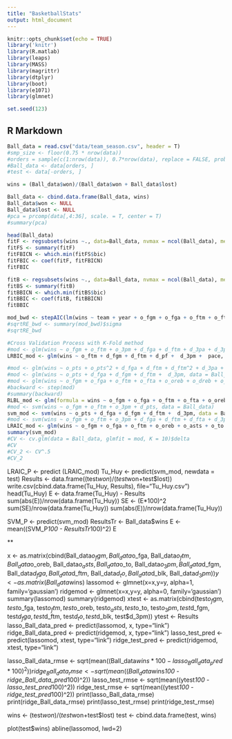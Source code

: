 ```yaml
---
title: "BasketballStats"
output: html_document
---
```


```r
knitr::opts_chunk$set(echo = TRUE)
library('knitr')
library(R.matlab)
library(leaps)
library(MASS)
library(magrittr)
library(dtplyr)
library(boot)
library(e1071)
library(glmnet)

set.seed(123)
```

## R Markdown

```r
Ball_data = read.csv("data/team_season.csv", header = T)
#smp_size <- floor(0.75 * nrow(data))
#orders = sample(c(1:nrow(data)), 0.7*nrow(data), replace = FALSE, prob = NULL)
#Ball_data <- data[orders, ]
#test <- data[-orders, ]

wins = (Ball_data$won)/(Ball_data$won + Ball_data$lost)

Ball_data <- cbind.data.frame(Ball_data, wins)
Ball_data$won <- NULL
Ball_data$lost <- NULL
#pca = prcomp(data[,4:36], scale. = T, center = T)
#summary(pca)

head(Ball_data)
fitF <- regsubsets(wins ~., data=Ball_data, nvmax = ncol(Ball_data), method = "forward")
fitFS <- summary(fitF)
fitFBICN <- which.min(fitFS$bic)
fitFBIC <- coef(fitF, fitFBICN)
fitFBIC

fitB <- regsubsets(wins ~., data=Ball_data, nvmax = ncol(Ball_data), method = "backward")
fitBS <- summary(fitB)
fitBBICN <- which.min(fitBS$bic)
fitBBIC <- coef(fitB, fitBBICN)
fitBBIC
```

```r
mod_bwd <- stepAIC(lm(wins ~ team + year + o_fgm + o_fga + o_ftm + o_fta + o_oreb + o_dreb + o_reb + o_asts + o_pf + o_stl + o_to + o_blk + o_3pm + o_3pa + o_pts + d_fgm + d_fga + d_ftm + d_fta + d_oreb + d_dreb + d_reb + d_asts + d_pf + d_stl + d_to +d_blk + d_3pm + d_3pa + d_pts   + pace, data = Ball_data), direction = "backward", test = "F")
#sqrtRE_bwd <- summary(mod_bwd)$sigma
#sqrtRE_bwd
```

```r
#Cross Validation Process with K-Fold method
#mod <- glm(wins ~ o_fgm + o_ftm + o_3pm + d_fga + d_ftm + d_3pa + d_3pa^2, data = Ball_data)
LRBIC_mod <- glm(wins ~ o_ftm + d_fgm + d_ftm + d_pf +  d_3pm +  pace, data = Ball_data)

#mod <- glm(wins ~ o_pts + o_pts^2 + d_fga + d_ftm + d_ftm^2 + d_3pa + d_3pa^2, data = Ball_data)
#mod <- glm(wins ~ o_pts + d_fga + d_fgm + d_ftm +  d_3pm, data = Ball_data) 
#mod <- glm(wins ~ o_fgm + o_fga + o_ftm + o_fta + o_oreb + o_dreb + o_reb + o_asts + o_pf + o_stl + o_to + o_blk + o_3pm + o_3pa + o_pts + d_fgm + d_fga + d_ftm + d_fta + d_oreb + d_dreb + d_reb + d_asts + d_pf + d_stl + d_to +d_blk + d_3pm + d_3pa + d_pts + pace, data = Ball_data, family = binomial()) 
#backward <- step(mod)
#summary(backward)
RLBL_mod <- glm(formula = wins ~ o_fgm + o_fga + o_ftm + o_fta + o_oreb + o_dreb + o_reb + o_asts + o_pf + o_stl + o_to + o_blk + o_3pm + o_3pa + o_pts + d_fgm + d_fga + d_ftm + d_fta + d_oreb + d_dreb + d_reb + d_asts + d_pf + d_stl + d_to +d_blk + d_3pm + d_3pa + d_pts   + pace, data = Ball_data)
#mod <- svm(wins ~ o_fgm + o_ftm + o_3pm + d_pts, data = Ball_data)
svm_mod <- svm(wins ~ o_pts + d_fga + d_fgm + d_ftm +  d_3pm, data = Ball_data)
#mod <- svm(wins ~ o_fgm + o_ftm + o_3pm + d_fga + d_ftm + d_fta + d_3pa, data= Ball_data) 
LRAIC_mod <- glm(wins ~ o_fgm + o_fga + o_ftm + o_oreb + o_asts + o_to + o_3pm + d_fgm + d_fga + d_ftm + d_to + d_blk + d_3pm, data = Ball_data)
summary(svm_mod)
#CV <- cv.glm(data = Ball_data, glmfit = mod, K = 10)$delta
#CV
#CV_2 <- CV^.5
#CV_2
```


LRAIC_P <- predict (LRAIC_mod)
Tu_Huy <- predict(svm_mod, newdata = test)
Results <- data.frame((test$won)/(test$won+test$lost))
write.csv(cbind.data.frame(Tu_Huy, Results), file="Tu_Huy.csv")
head(Tu_Huy)
E <- data.frame(Tu_Huy) - Results
sum(abs(E))/nrow(data.frame(Tu_Huy))
SE <- (E*100)^2
sum(SE)/nrow(data.frame(Tu_Huy))
sum(abs(E))/nrow(data.frame(Tu_Huy))


SVM_P <- predict(svm_mod)
ResultsTr <- Ball_data$wins
E <- mean((SVM_P*100 - ResultsTr*100)^2)
E



**

x <- as.matrix(cbind(Ball_data$o_fgm, Ball_data$o_fga, Ball_data$o_ftm, Ball_data$o_oreb, Ball_data$o_asts, Ball_data$o_to, Ball_data$o_3pm, Ball_data$d_fgm, Ball_data$d_fga, Ball_data$d_ftm, Ball_data$d_to, Ball_data$d_blk, Ball_data$d_3pm))
y <- as.matrix(Ball_data$wins)
lassomod <- glmnet(x=x,y=y, alpha=1, family='gaussian')
ridgemod <- glmnet(x=x,y=y, alpha=0, family='gaussian')
summary(lassomod)
summary(ridgemod)
xtest <- as.matrix(cbind(test$o_fgm, test$o_fga, test$o_ftm, test$o_oreb, test$o_asts, test$o_to, test$o_3pm, test$d_fgm, test$d_fga, test$d_ftm, test$d_to, test$d_blk, test$d_3pm))
ytest <- Results
lasso_Ball_data_pred <- predict(lassomod, x, type="link")
ridge_Ball_data_pred <- predict(ridgemod, x, type="link")
lasso_test_pred <- predict(lassomod, xtest, type="link")
ridge_test_pred <- predict(ridgemod, xtest, type="link")

lasso_Ball_data_rmse <- sqrt(mean((Ball_data$wins*100 - lasso_Ball_data_pred*100)^2))
ridge_Ball_data_rmse <- sqrt(mean((Ball_data$wins*100 - ridge_Ball_data_pred*100)^2))
lasso_test_rmse <- sqrt(mean((ytest*100 - lasso_test_pred*100)^2))
ridge_test_rmse <- sqrt(mean((ytest*100 - ridge_test_pred*100)^2))
print(lasso_Ball_data_rmse)
print(ridge_Ball_data_rmse)
print(lasso_test_rmse)
print(ridge_test_rmse)



wins <- (test$won)/(test$won+test$lost)
test <- cbind.data.frame(test, wins)

plot(test$wins)
abline(lassomod, lwd=2)